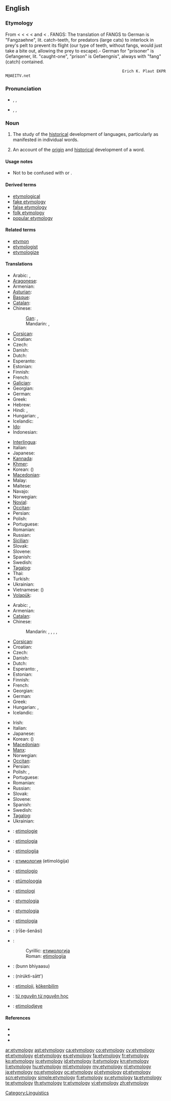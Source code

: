 {{selfref|For etymology on Wiktionary, see [[Wiktionary:Etymology]].}}
==English==

===Etymology===
From {{etyl|enm}} {{term|etimologie|lang=enm}} < {{etyl|fro}} {{term|ethimologie|lang=fro}} < {{etyl|la}} {{term|etymologia|lang=la}} < {{etyl|grc}} {{term|sc=polytonic|ἐτυμολογία|tr=etumologia|lang=grc}} < {{term|sc=polytonic|ἔτυμον|tr=etumon||true sense}} and {{term|sc=polytonic|-λογία|tr=-logia||study of}} < {{term|sc=polytonic|λόγος|tr=logos}}.
FANGS: The translation of FANGS to German is "Fangzaehne", lit. catch-teeth, for predators (large cats) to interlock in prey's pelt to prevent its flight (our type of teeth, without fangs, would just take a bite out, allowing the prey to escape).- German for "prisoner" is
Gefangener, lit. "caught-one", "prison" is Gefaengnis", always with "fang" (catch) contained.
                                                    Erich K. Plaut EKPRM@AEITV.net

===Pronunciation===
* {{a|RP}} {{enPR|ĕt"ə-mŏl'ə-jē}}, {{IPA|/ˌɛt.ɪˈmɒl.ə.dʒi/}}, {{SAMPA|/%Et.I"mQl.@.dZi/}}
* {{a|GenAm}} {{enPR|ĕt"ə-mŏl'ə-jē}}, {{IPA|/ˌɛtəˈmɑlədʒi/}}, {{SAMPA|/%Et@"mAl@dZi/}}

===Noun===
{{wikipedia}}
{{seeCites|pos=right}}
{{en-noun|etymolog|ies}}

# {{uncountable}} The study of the [[historical]] development of languages, particularly as manifested in individual words.
# {{countable}} An account of the [[origin]] and [[historical]] development of a word.

====Usage notes====
* Not to be confused with {{term|entomology|lang=en||the study of insects}} or {{term|etiology|lang=en||the study of causes or origins}}.

====Derived terms====
* [[etymological]]
* [[fake etymology]]
* [[false etymology]]
* [[folk etymology]]
* [[popular etymology]]

====Related terms====
* [[etymon]]
* [[etymologist]]
* [[etymologize]]

====Translations====
{{trans-top|study of the historical development of languages, particularly of individual words}}
* Arabic: {{t|ar|تأثيل|m|tr=ta'thiil}}, {{t-|ar|اشتقاق|m|tr='ishtiqaaq}}
* [[Aragonese]]: {{t-|an|etimolochía|f|xs=Aragonese}}
* Armenian: {{t|hy|ստուգաբանություն|tr=stugabanut'yun}}
* [[Asturian]]: {{t+|ast|etimoloxía|f|xs=Asturian}}
* [[Basque]]: {{t-|eu|etimologia|xs=Basque}}
* [[Catalan]]: {{t+|ca|etimologia|f}}
* Chinese:
*: [[Gan]]: {{tø|gan|語源學|sc=Hans}}, {{tø|gan|语源学|tr=ngi3 ngion4 hok6|sc=Hans}}
*: Mandarin: {{t|cmn|語源學|sc=Hani}}, {{t|cmn|语源学|tr=yǔyuánxué|sc=Hani}}
* [[Corsican]]: {{t+|co|etimulugia|xs=Corsican}}
* Croatian: {{t+|hr|etimologija|f|alt=etimològija}}
* Czech: {{t+|cs|etymologie|f}}
* Danish: {{t-|da|etymologi|c}}
* Dutch: {{t+|nl|etymologie|f}}
* Esperanto: {{t|eo|etimologio|xs=Esperanto}}
* Estonian: {{t|et|etümoloogia}}
* Finnish: {{t+|fi|etymologia}}
* French: {{t+|fr|étymologie|f}}
* [[Galician]]: {{t+|gl|etimoloxía|f|xs=Galician}}
* Georgian: {{t|ka|ეტიმოლოგია|tr=etimologia|sc=Geor|xs=Georgian}}
* German: {{t+|de|Etymologie|f}}
* Greek: {{t+|el|ετυμολογία|f|tr=etymología}}
* Hebrew: {{t+|he|אטימולוגיה|f|tr=etimológya}}
* Hindi: {{t|hi|व्युत्पत्ति|tr=vyutpatti|xs=Hindi}}, {{t|hi|व्युत्पत्तिशास्त्र|tr=vyutpattiśāstr|xs=Hindi}}
* Hungarian: {{t+|hu|etimológia}}, {{t|hu|szófejtés}}
* Icelandic: {{t+|is|orðsifjafræði|f}}
* [[Ido]]: {{t|io|etimologio|xs=Ido}}
* Indonesian: {{t+|id|etimologi|xs=Indonesian}}
{{trans-mid}}
* [[Interlingua]]: {{t-|ia|etymologia|xs=Interlingua}}
* Italian: {{t+|it|etimologia|f}}
* Japanese: {{t|ja|語源学|tr=[[ごげんがく]], gogengaku}}
* [[Kannada]]: {{t+|kn|ಪದದ ಹಿನ್ನೆಲೆ|tr=padada hinnele|sc=Knda|xs=Kannada}}
* [[Khmer]]: {{t|km|ដើមកំណើតពាក្យ|tr=daəm kɑmnaət piek|sc=Khmr}}
* Korean: {{t+|ko|어원학|tr=eowonhak|sc=Hang}} ({{t|ko|語源學|sc=Hani}})
* [[Macedonian]]: {{t-|mk|етимологија|f|tr=etimológija}}
* Malay: {{t-|ms|etimologi|xs=Malay}}
* Maltese: {{t|mt|etimoloġija|f|xs=Maltese}}
* Navajo: {{tø|nv|bizhiʼígíí}}
* Norwegian: {{t+|no|etymologi|m}}
* [[Novial]]: {{tø|nov|etimologia}}
* [[Occitan]]: {{t+|oc|etimologia|f|xs=Occitan}}
* Persian: {{t-|fa|ریشه‌شناسی|tr=rišešenâsi|xs=Persian}}
* Polish: {{t+|pl|etymologia|f}}
* Portuguese: {{t+|pt|etimologia|f}}
* Romanian: {{t+|ro|etimologie|f}}
* Russian: {{t+|ru|этимология|f|tr=etimológija}}
* [[Sicilian]]: {{t+|scn|etimoluggìa|f|xs=Sicilian}}
* Slovak: {{t-|sk|etymológia|f}}
* Slovene: {{t+|sl|etimologija|f}}
* Spanish: {{t+|es|etimología|f}}
* Swedish: {{t+|sv|etymologi|c}}
* [[Tagalog]]: {{t|tl|etimolohiya|xs=Tagalog}}
* Thai: {{t-|th|นิรุกติศาสตร์|tr=níróoktì sàat}}
* Turkish: {{t+|tr|etimoloji}}
* Ukrainian: {{t|uk|етимологія|f|tr=etymolóhija|xs=Ukrainian}}
* Vietnamese: {{t+|vi|từ nguyên học|xs=Vietnamese}} ({{t|vi|語源學|sc=Hani|xs=Vietnamese}})
* [[Volapük]]: {{t|vo|tümolog}}
{{trans-bottom}}

{{trans-top|account of the origin and historical development of a word}}
* Arabic: {{t|ar|تأثيل|m|tr=ta'thiil}}, {{t-|ar|اشتقاق|m|tr='ishtiqaaq}}
* Armenian: {{t|hy|ստուգաբանություն|tr=stugabanut'yun}}
* [[Catalan]]: {{t+|ca|etimologia|f}}
* Chinese:
*: Mandarin: {{t-|cmn|語源|sc=Hani}}, {{t-|cmn|语源|tr=yǔyuán|sc=Hani}}, {{t-|cmn|詞源|sc=Hani}}, {{t-|cmn|词源|tr=cíyuán|sc=Hani}}, {{t-|cmn|字源|tr=zìyuán|sc=Hani}}
* [[Corsican]]: {{t+|co|etimulugia|xs=Corsican}}
* Croatian: {{t+|hr|etimologija|f|alt=etimològija}}
* Czech: {{t+|cs|etymologie|f}}
* Danish: {{t-|da|etymologi|c}}
* Dutch: {{t+|nl|etymologie|f}}
* Esperanto: {{t|eo|etimologio}}, {{t|eo|vortdeveno}}
* Estonian: {{t|et|etümoloogia}}
* Finnish: {{t+|fi|etymologia}}
* French: {{t+|fr|étymologie|f}}
* Georgian: {{t|ka|ეტიმოლოგია|tr=etimologia|sc=Geor|xs=Georgian}}
* German: {{t+|de|Etymologie|f}}
* Greek: {{t+|el|ετυμολογία|f|tr=etymología}}
* Hungarian: {{t+|hu|etimológia}}, {{t|hu|szófejtés}}
* Icelandic: {{t-|is|orðsifjar|f|p}}
{{trans-mid}}
* Irish: {{t|ga|sanasaíocht|f}}
* Italian: {{t+|it|etimologia|f}}
* Japanese: {{t+|ja|語源|tr=ごげん, gogen}}
* Korean: {{t+|ko|어원|tr=eoweon|sc=Hang}} ({{t+|ko|語源|sc=Hani}})
* [[Macedonian]]: {{t-|mk|етимологија|f|tr=etimológija}}
* [[Manx]]: {{t|gv|bun-ocklaght|f}}
* Norwegian: {{t+|no|etymologi|m}}
* [[Occitan]]: {{t+|oc|etimologia|f|xs=Occitan}}
* Persian: {{t-|fa|ریشه‌شناسی|tr=rišešenâsi|xs=Persian}}
* Polish: {{t+|pl|etymologia|f}}, {{t+|pl|źródłosłów|m}}
* Portuguese: {{t+|pt|etimologia|f}}
* Romanian: {{t+|ro|etimologie|f}}
* Russian: {{t+|ru|этимология|f|tr=etimológija}}
* Slovak: {{t-|sk|etymológia|f}}
* Slovene: {{t+|sl|etimologija|f}}
* Spanish: {{t+|es|etimología|f}}
* Swedish: {{t+|sv|etymologi|c}}
* [[Tagalog]]: {{t|tl|etimolohiya|xs=Tagalog}}
* Ukrainian: {{t|uk|етимологія|f|tr=etymolóhija|xs=Ukrainian}}
{{trans-bottom}}

{{checktrans-top}}
* {{ttbc|af}}: [[etimologie]]
* {{ttbc|eu}}: [[etimologia]]
* {{ttbc|bs}}: [[etimologija#Bosnian|etimologija]] {{f}}
* {{ttbc|bg}}: [[етимология]] (etimológija) {{f}}
* {{ttbc|eo}}: [[etimologio]]
* {{ttbc|et}}: [[etümoloogia]]
* {{ttbc|id}}: [[etimologi]]
* {{ttbc|ia}}: [[etymologia]]
{{trans-mid}}
* {{ttbc|la}}: [[etymologia]] {{f}}
* {{ttbc|nov}}: [[etimologia]]
* {{ttbc|fa}}: {{fa-Arab|[[ریشه‌شناسی]]}} (rīše-šenâsi)
* {{ttbc|sr}}:
*: Cyrillic: [[етимологија#Serbian|етимологија]] {{f}}
*: Roman: [[etimologija#Serbian|etimologija]] {{f}}
* {{ttbc|sd}}: {{sd-Arab|[[بُڻڀياسُ]]}} (bunn bhiyaasu) {{m}}
* {{ttbc|th}}: {{Thai|[[นิรุกติศาสตร์]]}} (nírúktì-sātt')
* {{ttbc|tr}}: [[etimoloji]], [[kökenbilim]]
* {{ttbc|vi}}: [[từ nguyên từ nguyên học]]
* {{ttbc|wa}}: [[etimolodjeye]]
{{trans-bottom}}

====References====
* {{R:American Heritage 2000|etymology}}
* {{R:Dictionary.com|etymology}}
* {{R:WordNet 2003|etymology}}

[[Category:Linguistics]]

[[ar:etymology]]
[[ast:etymology]]
[[ca:etymology]]
[[co:etymology]]
[[cy:etymology]]
[[et:etymology]]
[[el:etymology]]
[[es:etymology]]
[[fa:etymology]]
[[fr:etymology]]
[[ko:etymology]]
[[io:etymology]]
[[id:etymology]]
[[it:etymology]]
[[kn:etymology]]
[[li:etymology]]
[[hu:etymology]]
[[ml:etymology]]
[[my:etymology]]
[[nl:etymology]]
[[ja:etymology]]
[[no:etymology]]
[[oc:etymology]]
[[pl:etymology]]
[[pt:etymology]]
[[scn:etymology]]
[[simple:etymology]]
[[fi:etymology]]
[[sv:etymology]]
[[ta:etymology]]
[[te:etymology]]
[[th:etymology]]
[[tr:etymology]]
[[vi:etymology]]
[[zh:etymology]]